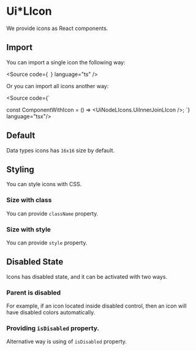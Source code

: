 

<Meta of={Stories} />

# Ui*LIcon

We provide icons as React components.

## Import

You can import a single icon the following way:

<Source code={`
`} language="ts" />

Or you can import all icons another way:

<Source code={`

const ComponentWithIcon = () => <UiNodeLIcons.UiInnerJoinLIcon />;
`} language="tsx"/>

## Default

Data types icons has `16x16` size by default.

<Canvas layout="centered" of={Stories.Default} />

## Styling

You can style icons with CSS.

### Size with class

You can provide `className` property.

<Canvas layout="centered" of={Stories.SizeWithClassName} />

### Size with style

You can provide `style` property.

<Canvas layout="centered" of={Stories.SizeWithStyle} />

## Disabled State

Icons has disabled state, and it can be activated with two ways.

### Parent is disabled

For example, if an icon located inside disabled control, then an icon will have disabled colors automatically.

<Canvas layout="centered" of={Stories.DisabledParent} />

### Providing `isDisabled` property.

Alternative way is using of `isDisabled` property.

<Canvas layout="centered" of={Stories.Disabled} />
